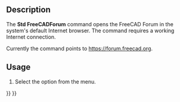 <languages/>
<translate>

<!--T:8-->
{{Docnav
|[[Std_FreeCADUserHub|FreeCADUserHub]]
|[[Std_ReportBug|ReportBug]]
|[[Std_Help_Menu|Std Help Menu]]
|IconL=Std_FreeCADUserHub.svg
|IconR=Std_ReportBug.svg
|IconC=Freecad.svg
}} 

<!--T:1-->
{{GuiCommand
|Name=Std FreeCADForum
|MenuLocation=Help → FreeCAD Forum
|Workbenches=All
}}

==Description== <!--T:2-->

<!--T:3-->
The '''Std FreeCADForum''' command opens the FreeCAD Forum in the system's default Internet browser. The command requires a working Internet connection.

<!--T:4-->
Currently the command points to [https://forum.freecad.org https://forum.freecad.org].

==Usage== <!--T:5-->

<!--T:6-->
# Select the {{MenuCommand|Help → [[Image:Std_FreeCADForum.svg|16px]] FreeCAD Forum}} option from the menu.


<!--T:9-->
{{Docnav
|[[Std_FreeCADUserHub|FreeCADUserHub]]
|[[Std_ReportBug|ReportBug]]
|[[Std_Help_Menu|Std Help Menu]]
|IconL=Std_FreeCADUserHub.svg
|IconR=Std_ReportBug.svg
|IconC=Freecad.svg
}} 

</translate>
{{Std_Base_navi{{#translation:}}}}
{{Userdocnavi{{#translation:}}}}